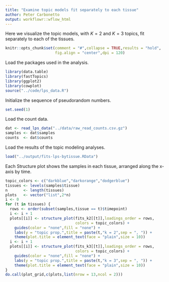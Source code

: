 ```yaml
---
title: "Examine topic models fit separately to each tissue"
author: Peter Carbonetto
output: workflowr::wflow_html
---
```


Here we visualize the topic models, with $K = 2$ and $K = 3$ topics,
fit separately to each of the tissues.

```r
knitr::opts_chunk$set(comment = "#",collapse = TRUE,results = "hold",
                      fig.align = "center",dpi = 120)
```

Load the packages used in the analysis.

```r
library(data.table)
library(fastTopics)
library(ggplot2)
library(cowplot)
source("../code/lps_data.R")
```

Initialize the sequence of pseudorandom numbers.

```r
set.seed(1)
```

Load the count data.

```r
dat <- read_lps_data("../data/raw_read_counts.csv.gz")
samples <- dat$samples
counts  <- dat$counts
```

Load the results of the topic modeling analyses.

```r
load("../output/fits-lps-bytissue.RData")
```

Each Structure plot shows the samples in each tissue, arranged along
the x-axis by time.

```r
topic_colors <- c("darkblue","darkorange","dodgerblue")
tissues <- levels(samples$tissue)
n       <- length(tissues)
plots   <- vector("list",2*n)
i <- 0
for (t in tissues) {
  rows <- order(subset(samples,tissue == t)$timepoint)
  i <- i + 1
  plots[[i]] <- structure_plot(fits_k2[[t]],loadings_order = rows,
                               colors = topic_colors) +
    guides(color = "none",fill = "none") +
    labs(y = "topic prop.",title = paste(t,"k = 2",sep = ", ")) +
	theme(plot.title = element_text(face = "plain",size = 10))
  i <- i + 1
  plots[[i]] <- structure_plot(fits_k3[[t]],loadings_order = rows,
                               colors = topic_colors) +
    guides(color = "none",fill = "none") +
    labs(y = "topic prop.",title = paste(t,"k = 3",sep = ", ")) +
	theme(plot.title = element_text(face = "plain",size = 10))
}
do.call(plot_grid,c(plots,list(nrow = 13,ncol = 2)))
```
